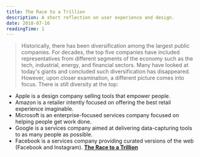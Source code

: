```yaml
---
title: The Race to a Trillion
description: A short reflection on user experience and design.
date: 2018-07-16
readingTime: 1
---
```


>Historically, there has been diversification among the largest public companies. For decades, the top five companies have included representatives from different segments of the economy such as the tech, industrial, energy, and financial sectors. Many have looked at today's giants and concluded such diversification has disappeared. However, upon closer examination, a different picture comes into focus. There is still diversity at the top:<br />
- Apple is a design company selling tools that empower people.
- Amazon is a retailer intently focused on offering the best retail experience imaginable.
- Microsoft is an enterprise-focused services company focused on helping people get work done.
- Google is a services company aimed at delivering data-capturing tools to as many people as possible.
- Facebook is a services company providing curated versions of the web (Facebook and Instagram).
**<a href="https://www.aboveavalon.com/notes/2018/7/11/the-race-to-a-trillion">The Race to a Trillion</a>**